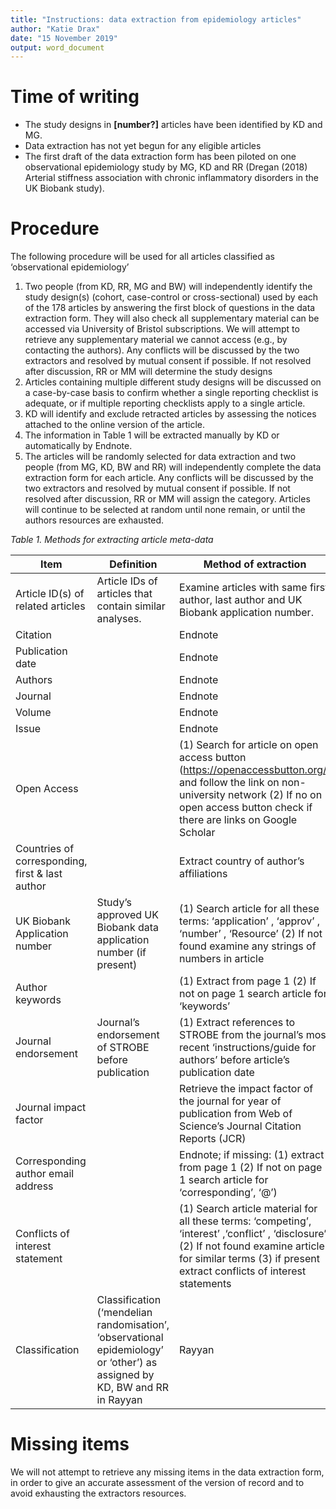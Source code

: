 ```yaml
---
title: "Instructions: data extraction from epidemiology articles"
author: "Katie Drax"
date: "15 November 2019"
output: word_document
---
```


# Time of writing

- The study designs in **[number?]** articles have been identified by KD and MG. 
- Data extraction has not yet begun for any eligible articles
- The first draft of the data extraction form has been piloted on one observational epidemiology study by MG, KD and RR (Dregan (2018) Arterial stiffness association with chronic inflammatory disorders in the UK Biobank study).

# Procedure

The following procedure will be used for all articles classified as 'observational epidemiology'

1. Two people (from KD, RR, MG and BW) will independently identify the study design(s) (cohort, case-control or cross-sectional) used by each of the 178 articles by answering the first block of questions in the data extraction form. They will also check all supplementary material can be accessed via University of Bristol subscriptions. We will attempt to retrieve any supplementary material we cannot access (e.g., by contacting the authors). Any conflicts will be discussed by the two extractors and resolved by mutual consent if possible. If not resolved after discussion, RR or MM will determine the study designs
1. Articles containing multiple different study designs will be discussed on a case-by-case basis to confirm whether a single reporting checklist is adequate, or if multiple reporting checklists apply to a single article.
1. KD will identify and exclude retracted articles by assessing the notices attached to the online version of the article.
1. The information in Table 1 will be extracted manually by KD or automatically by Endnote.
1. The articles will be randomly selected for data extraction and two people (from MG, KD, BW and RR) will independently complete the data extraction form for each article. Any conflicts will be discussed by the two extractors and resolved by mutual consent if possible. If not resolved after discussion, RR or MM will assign the category. Articles will continue to be selected at random until none remain, or until the authors resources are exhausted.

*Table 1. Methods for extracting article meta-data*

| Item | Definition | Method of extraction |
| --- | --- | --- |
| Article ID(s) of related articles | Article IDs of articles that contain similar analyses. | Examine articles with same first author, last author and UK Biobank application number. |
| Citation |   | Endnote |
| Publication date |   | Endnote |
| Authors |   |  Endnote |
| Journal |   | Endnote  |
| Volume |   | Endnote  |
| Issue |   | Endnote  |
| Open Access |   | (1) Search for article on open access button ([https://openaccessbutton.org/](https://openaccessbutton.org/)) and follow the link on non-university network  (2) If no on open access button check if there are links on Google Scholar |
| Countries of corresponding, first &amp; last author |   | Extract country of author's affiliations |
| UK Biobank Application number | Study's approved UK Biobank data application number (if present) | (1) Search article for all these terms:  'application' , 'approv' , 'number' , 'Resource' (2) If not found examine any strings of numbers in article |
| Author keywords |   | (1) Extract from page 1 (2) If not on page 1 search article for 'keywords' |
| Journal endorsement | Journal's endorsement of STROBE before publication | (1) Extract references to STROBE from the journal's most recent 'instructions/guide for authors' before article's publication date |
| Journal impact factor |   | Retrieve the impact factor of the journal for year of publication from Web of Science's Journal Citation Reports (JCR) |
| Corresponding author email address |   | Endnote; if missing: (1) extract from page 1 (2) If not on page 1 search article for 'corresponding', '@') |
| Conflicts of interest statement |   | (1) Search article material for all these terms: 'competing', 'interest' ,'conflict' , 'disclosure' (2) If not found examine article for similar terms (3) if present extract conflicts of interest statements |
| Classification | Classification ('mendelian randomisation', 'observational epidemiology' or 'other') as assigned by KD, BW and RR in Rayyan | Rayyan |

# Missing items

We will not attempt to retrieve any missing items in the data extraction form, in order to give an accurate assessment of the version of record and to avoid exhausting the extractors resources.
